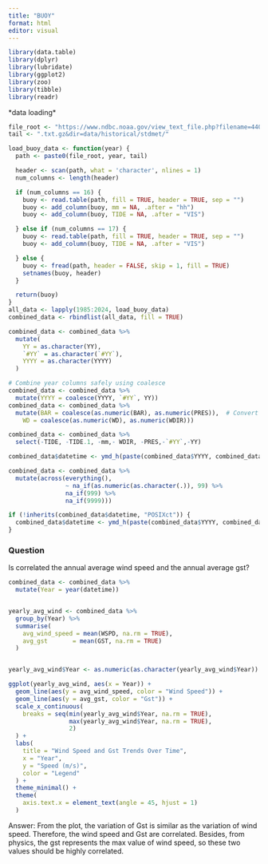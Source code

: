 ---
title: "BUOY"
format: html
editor: visual
---

```{r, warning = FALSE, message=FALSE}
library(data.table)
library(dplyr)
library(lubridate)
library(ggplot2)
library(zoo)
library(tibble)
library(readr)
```

\*data loading\*

```{r, warning=FALSE, message=FALSE}
file_root <- "https://www.ndbc.noaa.gov/view_text_file.php?filename=44013h"
tail <- ".txt.gz&dir=data/historical/stdmet/"

load_buoy_data <- function(year) {
  path <- paste0(file_root, year, tail)

  header <- scan(path, what = 'character', nlines = 1)
  num_columns <- length(header)  

  if (num_columns == 16) {
    buoy <- read.table(path, fill = TRUE, header = TRUE, sep = "")
    buoy <- add_column(buoy, mm = NA, .after = "hh")
    buoy <- add_column(buoy, TIDE = NA, .after = "VIS")

  } else if (num_columns == 17) {
    buoy <- read.table(path, fill = TRUE, header = TRUE, sep = "")
    buoy <- add_column(buoy, TIDE = NA, .after = "VIS")

  } else {
    buoy <- fread(path, header = FALSE, skip = 1, fill = TRUE)
    setnames(buoy, header)
  }

  return(buoy)
}
all_data <- lapply(1985:2024, load_buoy_data)
combined_data <- rbindlist(all_data, fill = TRUE)
```

```{r}
combined_data <- combined_data %>%
  mutate(
    YY = as.character(YY),
    `#YY` = as.character(`#YY`),
    YYYY = as.character(YYYY)
  )

# Combine year columns safely using coalesce
combined_data <- combined_data %>%
  mutate(YYYY = coalesce(YYYY, `#YY`, YY))
combined_data <- combined_data %>%
  mutate(BAR = coalesce(as.numeric(BAR), as.numeric(PRES)),  # Convert BAR and PRES to numeric
    WD = coalesce(as.numeric(WD), as.numeric(WDIR)))

combined_data <- combined_data %>%
  select(-TIDE, -TIDE.1, -mm,- WDIR, -PRES,-`#YY`,-YY)

combined_data$datetime <- ymd_h(paste(combined_data$YYYY, combined_data$MM, combined_data$DD, combined_data$hh, sep = "-"))

combined_data <- combined_data %>%
  mutate(across(everything(), 
                ~ na_if(as.numeric(as.character(.)), 99) %>%
                na_if(999) %>%
                na_if(9999)))

if (!inherits(combined_data$datetime, "POSIXct")) {
  combined_data$datetime <- ymd_h(paste(combined_data$YYYY, combined_data$MM, combined_data$DD, combined_data$hh, sep = "-"))
}

```

### Question

Is correlated the annual average wind speed and the annual average gst?

```{r}

combined_data <- combined_data %>%
  mutate(Year = year(datetime))


yearly_avg_wind <- combined_data %>%
  group_by(Year) %>%
  summarise(
    avg_wind_speed = mean(WSPD, na.rm = TRUE),
    avg_gst       = mean(GST, na.rm = TRUE)
  )


yearly_avg_wind$Year <- as.numeric(as.character(yearly_avg_wind$Year))

ggplot(yearly_avg_wind, aes(x = Year)) +
  geom_line(aes(y = avg_wind_speed, color = "Wind Speed")) +
  geom_line(aes(y = avg_gst, color = "Gst")) +
  scale_x_continuous(
    breaks = seq(min(yearly_avg_wind$Year, na.rm = TRUE),
                 max(yearly_avg_wind$Year, na.rm = TRUE),
                 2) 
  ) +
  labs(
    title = "Wind Speed and Gst Trends Over Time",
    x = "Year", 
    y = "Speed (m/s)", 
    color = "Legend"
  ) +
  theme_minimal() +
  theme(
    axis.text.x = element_text(angle = 45, hjust = 1)
  )
```

Answer: From the plot, the variation of Gst is similar as the variation of wind speed. Therefore, the wind speed and Gst are correlated. Besides, from physics, the gst represents the max value of wind speed, so these two values should be highly correlated.
